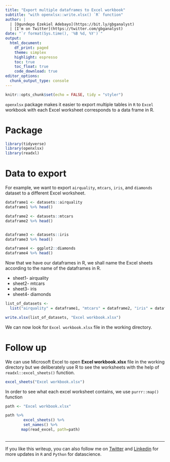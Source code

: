 ```yaml
---
title: "Export multiple dataframes to Excel workbook"
subtitle: "with openxlsx::write.xlsx() `R` function"
author: |
  | [Ogundepo Ezekiel Adebayo](https://bit.ly/gbganalyst)
  | [I'm on Twitter](https://twitter.com/gbganalyst)
date: "`r format(Sys.time(), '%B %d, %Y')`"
output: 
  html_document:
    df_print: paged
    theme: simplex
    highlight: espresso
    toc: true
    toc_float: true
    code_download: true
editor_options: 
  chunk_output_type: console
---
```


```r
knitr::opts_chunk$set(echo = FALSE, tidy = "styler")
```

`openxlsx` package makes it easier to export multiple tables in `R` to `Excel` workbook with each Excel worksheet corresponds to a data frame in R.


# Package

```r
library(tidyverse)
library(openxlsx)
library(readxl)

```

# Data to export

For example, we want to export `airquality`, `mtcars`, `iris`, and `diamonds` dataset to a different Excel worksheet.

```r
dataframe1 <- datasets::airquality
dataframe1 %>% head()

dataframe2 <- datasets::mtcars
dataframe2 %>% head()


dataframe3 <- datasets::iris
dataframe3 %>% head()

dataframe4 <- ggplot2::diamonds
dataframe4 %>% head()
```

Now that we have our dataframes in R, we shall name the Excel sheets according to the name of the dataframes in R.

* sheet1- airquality
* sheet2- mtcars
* sheet3- iris
* sheet4- diamonds

```r
list_of_datasets <- 
  list("airquality" = dataframe1, "mtcars" = dataframe2, "iris" = dataframe3, "diamonds" = dataframe4)

write.xlsx(list_of_datasets, "Excel workbook.xlsx")
```

We can now look for `Excel workbook.xlsx` file in the working directory.

# Follow up

We can use Microsoft Excel to open **Excel workbook.xlsx** file in the working directory but we deliberately use R to see the worksheets with the help of `readxl::excel_sheets()` function.

```r
excel_sheets("Excel workbook.xlsx")
```

In order to see what each excel worksheet contains, we use `purrr::map()` function 

```r

path <- "Excel workbook.xlsx"

path %>%
        excel_sheets() %>%
        set_names() %>%
       map(read_excel, path=path)
        
```

---
If you like this writeup, you can also follow me on [Twitter](https://www.twitter.com/gbganalyst){target="_blank"} and [Linkedin](https://www.linkedin.com/in/ezekiel-ogundepo/){target="_blank"} for more updates in `R` and `Python` for datascience.